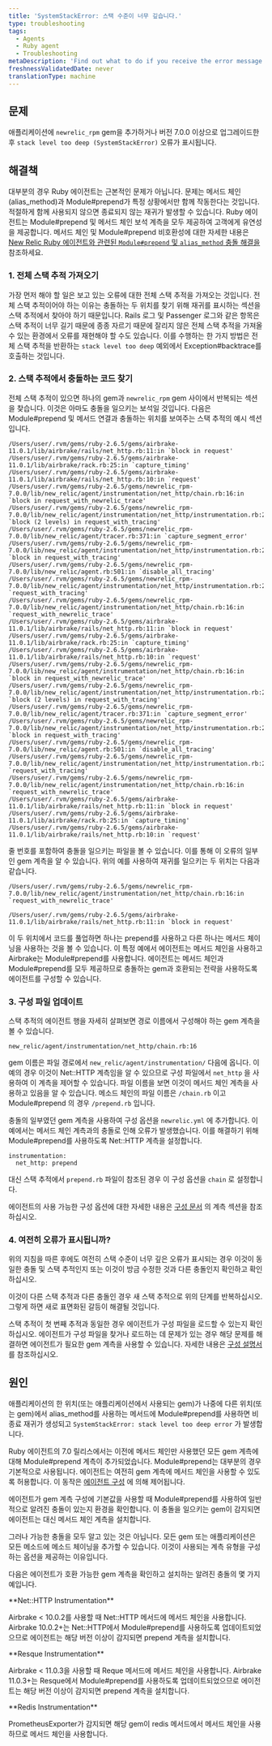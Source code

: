 ```yaml
---
title: 'SystemStackError: 스택 수준이 너무 깊습니다.'
type: troubleshooting
tags:
  - Agents
  - Ruby agent
  - Troubleshooting
metaDescription: 'Find out what to do if you receive the error message SystemStackError: stack level too deep on the Error details page in your APM UI.'
freshnessValidatedDate: never
translationType: machine
---
```


## 문제

애플리케이션에 `newrelic_rpm` gem을 추가하거나 버전 7.0.0 이상으로 업그레이드한 후 `stack level too deep (SystemStackError)` 오류가 표시됩니다.

## 해결책

대부분의 경우 Ruby 에이전트는 근본적인 문제가 아닙니다. 문제는 메서드 체인(alias_method)과 Module#prepend가 특정 상황에서만 함께 작동한다는 것입니다. 적절하게 함께 사용되지 않으면 종료되지 않는 재귀가 발생할 수 있습니다. Ruby 에이전트는 Module#prepend 및 메서드 체인 보석 계측을 모두 제공하여 고객에게 유연성을 제공합니다. 메서드 체인 및 Module#prepend 비호환성에 대한 자세한 내용은 [New Relic Ruby 에이전트와 관련된 `Module#prepend` 및 `alias_method` 충돌 해결을](https://newrelic.com/blog/best-practices/ruby-agent-module-prepend-alias-method-chains) 참조하세요.

### 1. 전체 스택 추적 가져오기

가장 먼저 해야 할 일은 보고 있는 오류에 대한 전체 스택 추적을 가져오는 것입니다. 전체 스택 추적이어야 하는 이유는 충돌하는 두 위치를 찾기 위해 재귀를 표시하는 섹션을 스택 추적에서 찾아야 하기 때문입니다. Rails 로그 및 Passenger 로그와 같은 항목은 스택 추적이 너무 길기 때문에 종종 자르기 때문에 잘리지 않은 전체 스택 추적을 가져올 수 있는 환경에서 오류를 재현해야 할 수도 있습니다. 이를 수행하는 한 가지 방법은 전체 스택 추적을 반환하는 `stack level too deep` 예외에서 Exception#backtrace를 호출하는 것입니다.

### 2. 스택 추적에서 충돌하는 코드 찾기

전체 스택 추적이 있으면 하나의 gem과 `newrelic_rpm` gem 사이에서 반복되는 섹션을 찾습니다. 이것은 아마도 충돌을 일으키는 보석일 것입니다. 다음은 Module#prepend 및 메서드 연결과 충돌하는 위치를 보여주는 스택 추적의 예시 섹션입니다.

```
/Users/user/.rvm/gems/ruby-2.6.5/gems/airbrake-11.0.1/lib/airbrake/rails/net_http.rb:11:in `block in request'
/Users/user/.rvm/gems/ruby-2.6.5/gems/airbrake-11.0.1/lib/airbrake/rack.rb:25:in `capture_timing'
/Users/user/.rvm/gems/ruby-2.6.5/gems/airbrake-11.0.1/lib/airbrake/rails/net_http.rb:10:in `request'
/Users/user/.rvm/gems/ruby-2.6.5/gems/newrelic_rpm-7.0.0/lib/new_relic/agent/instrumentation/net_http/chain.rb:16:in `block in request_with_newrelic_trace'
/Users/user/.rvm/gems/ruby-2.6.5/gems/newrelic_rpm-7.0.0/lib/new_relic/agent/instrumentation/net_http/instrumentation.rb:26:in `block (2 levels) in request_with_tracing'
/Users/user/.rvm/gems/ruby-2.6.5/gems/newrelic_rpm-7.0.0/lib/new_relic/agent/tracer.rb:371:in `capture_segment_error'
/Users/user/.rvm/gems/ruby-2.6.5/gems/newrelic_rpm-7.0.0/lib/new_relic/agent/instrumentation/net_http/instrumentation.rb:25:in `block in request_with_tracing'
/Users/user/.rvm/gems/ruby-2.6.5/gems/newrelic_rpm-7.0.0/lib/new_relic/agent.rb:501:in `disable_all_tracing'
/Users/user/.rvm/gems/ruby-2.6.5/gems/newrelic_rpm-7.0.0/lib/new_relic/agent/instrumentation/net_http/instrumentation.rb:24:in `request_with_tracing'
/Users/user/.rvm/gems/ruby-2.6.5/gems/newrelic_rpm-7.0.0/lib/new_relic/agent/instrumentation/net_http/chain.rb:16:in `request_with_newrelic_trace'
/Users/user/.rvm/gems/ruby-2.6.5/gems/airbrake-11.0.1/lib/airbrake/rails/net_http.rb:11:in `block in request'
/Users/user/.rvm/gems/ruby-2.6.5/gems/airbrake-11.0.1/lib/airbrake/rack.rb:25:in `capture_timing'
/Users/user/.rvm/gems/ruby-2.6.5/gems/airbrake-11.0.1/lib/airbrake/rails/net_http.rb:10:in `request'
/Users/user/.rvm/gems/ruby-2.6.5/gems/newrelic_rpm-7.0.0/lib/new_relic/agent/instrumentation/net_http/chain.rb:16:in `block in request_with_newrelic_trace'
/Users/user/.rvm/gems/ruby-2.6.5/gems/newrelic_rpm-7.0.0/lib/new_relic/agent/instrumentation/net_http/instrumentation.rb:26:in `block (2 levels) in request_with_tracing'
/Users/user/.rvm/gems/ruby-2.6.5/gems/newrelic_rpm-7.0.0/lib/new_relic/agent/tracer.rb:371:in `capture_segment_error'
/Users/user/.rvm/gems/ruby-2.6.5/gems/newrelic_rpm-7.0.0/lib/new_relic/agent/instrumentation/net_http/instrumentation.rb:25:in `block in request_with_tracing'
/Users/user/.rvm/gems/ruby-2.6.5/gems/newrelic_rpm-7.0.0/lib/new_relic/agent.rb:501:in `disable_all_tracing'
/Users/user/.rvm/gems/ruby-2.6.5/gems/newrelic_rpm-7.0.0/lib/new_relic/agent/instrumentation/net_http/instrumentation.rb:24:in `request_with_tracing'
/Users/user/.rvm/gems/ruby-2.6.5/gems/newrelic_rpm-7.0.0/lib/new_relic/agent/instrumentation/net_http/chain.rb:16:in `request_with_newrelic_trace'
/Users/user/.rvm/gems/ruby-2.6.5/gems/airbrake-11.0.1/lib/airbrake/rails/net_http.rb:11:in `block in request'
/Users/user/.rvm/gems/ruby-2.6.5/gems/airbrake-11.0.1/lib/airbrake/rack.rb:25:in `capture_timing'
/Users/user/.rvm/gems/ruby-2.6.5/gems/airbrake-11.0.1/lib/airbrake/rails/net_http.rb:10:in `request'
```

줄 번호를 포함하여 충돌을 일으키는 파일을 볼 수 있습니다. 이를 통해 이 오류의 일부인 gem 계측을 알 수 있습니다. 위의 예를 사용하여 재귀를 일으키는 두 위치는 다음과 같습니다.

```
/Users/user/.rvm/gems/ruby-2.6.5/gems/newrelic_rpm-7.0.0/lib/new_relic/agent/instrumentation/net_http/chain.rb:16:in `request_with_newrelic_trace'
```

```
/Users/user/.rvm/gems/ruby-2.6.5/gems/airbrake-11.0.1/lib/airbrake/rails/net_http.rb:11:in `block in request'
```

이 두 위치에서 코드를 풀업하면 하나는 prepend를 사용하고 다른 하나는 메서드 체이닝을 사용하는 것을 볼 수 있습니다. 이 특정 예에서 에이전트는 메서드 체인을 사용하고 Airbrake는 Module#prepend를 사용합니다. 에이전트는 메서드 체인과 Module#prepend를 모두 제공하므로 충돌하는 gem과 호환되는 전략을 사용하도록 에이전트를 구성할 수 있습니다.

### 3. 구성 파일 업데이트

스택 추적의 에이전트 행을 자세히 살펴보면 경로 이름에서 구성해야 하는 gem 계측을 볼 수 있습니다.

```
new_relic/agent/instrumentation/net_http/chain.rb:16
```

gem 이름은 파일 경로에서 `new_relic/agent/instrumentation/` 다음에 옵니다. 이 예의 경우 이것이 Net::HTTP 계측임을 알 수 있으므로 구성 파일에서 `net_http` 을 사용하여 이 계측을 제어할 수 있습니다. 파일 이름을 보면 이것이 메서드 체인 계측을 사용하고 있음을 알 수 있습니다. 메소드 체인의 파일 이름은 `/chain.rb` 이고 Module#prepend 의 경우 `/prepend.rb` 입니다.

충돌의 일부였던 gem 계측을 사용하여 구성 옵션을 `newrelic.yml` 에 추가합니다. 이 예에서는 메서드 체인 계측과의 충돌로 인해 오류가 발생했습니다. 이를 해결하기 위해 Module#prepend를 사용하도록 Net::HTTP 계측을 설정합니다.

```
instrumentation:
  net_http: prepend
```

대신 스택 추적에서 `prepend.rb` 파일이 참조된 경우 이 구성 옵션을 `chain` 로 설정합니다.

에이전트의 사용 가능한 구성 옵션에 대한 자세한 내용은 [구성 문서](/docs/agents/ruby-agent/configuration/ruby-agent-configuration/#instrumentation) 의 계측 섹션을 참조하십시오.

### 4. 여전히 오류가 표시됩니까?

위의 지침을 따른 후에도 여전히 스택 수준이 너무 깊은 오류가 표시되는 경우 이것이 동일한 충돌 및 스택 추적인지 또는 이것이 방금 수정한 것과 다른 충돌인지 확인하고 확인하십시오.

이것이 다른 스택 추적과 다른 충돌인 경우 새 스택 추적으로 위의 단계를 반복하십시오. 그렇게 하면 새로 표면화된 갈등이 해결될 것입니다.

스택 추적이 첫 번째 추적과 동일한 경우 에이전트가 구성 파일을 로드할 수 있는지 확인하십시오. 에이전트가 구성 파일을 찾거나 로드하는 데 문제가 있는 경우 해당 문제를 해결하면 에이전트가 필요한 gem 계측을 사용할 수 있습니다. 자세한 내용은 [구성 설명서](/docs/agents/ruby-agent/configuration/ruby-agent-configuration/) 를 참조하십시오.

## 원인

애플리케이션의 한 위치(또는 애플리케이션에서 사용되는 gem)가 나중에 다른 위치(또는 gem)에서 alias_method를 사용하는 메서드에 Module#prepend를 사용하면 비종료 재귀가 생성되고 `SystemStackError: stack level too deep error` 가 발생합니다.

Ruby 에이전트의 7.0 릴리스에서는 이전에 메서드 체인만 사용했던 모든 gem 계측에 대해 Module#prepend 계측이 추가되었습니다. Module#prepend는 대부분의 경우 기본적으로 사용됩니다. 에이전트는 여전히 gem 계측에 메서드 체인을 사용할 수 있도록 허용합니다. 이 동작은 [에이전트 구성](/docs/agents/ruby-agent/configuration/ruby-agent-configuration/#instrumentation) 에 의해 제어됩니다.

에이전트가 gem 계측 구성에 기본값을 사용할 때 Module#prepend를 사용하여 일반적으로 알려진 충돌이 있는지 환경을 확인합니다. 이 충돌을 일으키는 gem이 감지되면 에이전트는 대신 메서드 체인 계측을 설치합니다.

그러나 가능한 충돌을 모두 알고 있는 것은 아닙니다. 모든 gem 또는 애플리케이션은 모든 메소드에 메소드 체이닝을 추가할 수 있습니다. 이것이 사용되는 계측 유형을 구성하는 옵션을 제공하는 이유입니다.

다음은 에이전트가 호환 가능한 gem 계측을 확인하고 설치하는 알려진 충돌의 몇 가지 예입니다.

<DNT>
  **Net::HTTP Instrumentation**
</DNT>

Airbrake &lt; 10.0.2를 사용할 때 Net::HTTP 메서드에 메서드 체인을 사용합니다. Airbrake 10.0.2+는 Net::HTTP에서 Module#prepend를 사용하도록 업데이트되었으므로 에이전트는 해당 버전 이상이 감지되면 prepend 계측을 설치합니다.

<DNT>
  **Resque Instrumentation**
</DNT>

Airbrake &lt; 11.0.3을 사용할 때 Reque 메서드에 메서드 체인을 사용합니다. Airbrake 11.0.3+는 Resque에서 Module#prepend를 사용하도록 업데이트되었으므로 에이전트는 해당 버전 이상이 감지되면 prepend 계측을 설치합니다.

<DNT>
  **Redis Instrumentation**
</DNT>

PrometheusExporter가 감지되면 해당 gem이 redis 메서드에서 메서드 체인을 사용하므로 메서드 체인을 사용합니다.